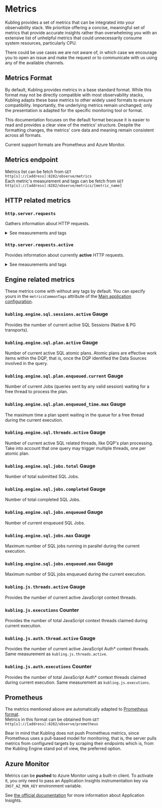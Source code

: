 
# Metrics

Kubling provides a set of metrics that can be integrated into your observability stack. 
We prioritize offering a concise, meaningful set of metrics that provide accurate insights rather than overwhelming you with an extensive list of 
unhelpful metrics that could unnecessarily consume system resources, particularly CPU.

<Callout>
    There could be use cases we are not aware of, in which case we encourage you to open an issue and make the request or to communicate with us using
    any of the available channels.
</Callout>

## Metrics Format
By default, Kubling provides metrics in a base standard format. 
While this format may not be directly compatible with most observability stacks, Kubling adapts these base metrics to other widely used formats to ensure compatibility. 
Importantly, the underlying metrics remain unchanged; only the presentation is adapted for the specific monitoring tool or format. 

This documentation focuses on the default format because it is easier to read and provides a clear view of the metrics’ structure. 
Despite the formatting changes, the metrics' core data and meaning remain consistent across all formats.

Current support formats are Prometheus and Azure Monitor.

## Metrics endpoint
Metrics list can be fetch from `GET` `http[s]://[address]:8282/observe/metrics`<br/>
Each metric's measurement and tags can be fetch from `GET` `http[s]://[address]:8282/observe/metrics/[metric_name]`

## HTTP related metrics

### `http.server.requests`
Gathers information about HTTP requests.

<details>
<summary>See measurements and tags</summary>
```json
{
    "name": "http.server.requests",
    "baseUnit": "seconds",
    "measurements": [
        {
            "statistic": "COUNT",
            "value": 0.0
        },
        {
            "statistic": "TOTAL_TIME",
            "value": 0.0
        },
        {
            "statistic": "MAX",
            "value": 0.0
        }
    ],
    "availableTags": [
        {
            "tag": "exception",
            "values": [
                "none"
            ]
        },
        {
            "tag": "method",
            "values": [
                "GET"
            ]
        },
        {
            "tag": "error",
            "values": [
                "none"
            ]
        },
        {
            "tag": "uri",
            "values": [
                "/observe/metrics",
                "/observe/prometheus",
                "/observe/metrics/{requiredMetricName}"
            ]
        },
        {
            "tag": "outcome",
            "values": [
                "SUCCESS"
            ]
        },
        {
            "tag": "status",
            "values": [
                "200"
            ]
        }
    ]
}
```
</details>

### `http.server.requests.active`
Provides information about currently **active** HTTP requests.

<details>
<summary>See measurements and tags</summary>
```json
{
    "name": "http.server.requests.active",
    "baseUnit": "seconds",
    "measurements": [
        {
            "statistic": "ACTIVE_TASKS",
            "value": 0.0
        },
        {
            "statistic": "DURATION",
            "value": 0.0
        }
    ],
    "availableTags": [
        {
            "tag": "exception",
            "values": [
                "none"
            ]
        },
        {
            "tag": "method",
            "values": [
                "GET"
            ]
        },
        {
            "tag": "uri",
            "values": [
                "UNKNOWN"
            ]
        },
        {
            "tag": "outcome",
            "values": [
                "SUCCESS"
            ]
        },
        {
            "tag": "status",
            "values": [
                "200"
            ]
        }
    ]
}
```
</details>

## Engine related metrics
These metrics come with without any tags by default. You can specify yours in the `metricsCommonTags` attribute of the [Main application configuration](/schemas#main-application-configuration).

### `kubling.engine.sql.sessions.active` <span class="inline-flex items-center rounded-md bg-gray-50 px-2 py-1 text-sm font-medium text-gray-600 ring-1 ring-inset ring-gray-500/10 font-gilroyMedium">Gauge</span>
Provides the number of current active SQL Sessions (Native & PG transports).

### `kubling.engine.sql.plan.active` <span class="inline-flex items-center rounded-md bg-gray-50 px-2 py-1 text-sm font-medium text-gray-600 ring-1 ring-inset ring-gray-500/10 font-gilroyMedium">Gauge</span>
Number of current active SQL atomic plans. Atomic plans are effective work items within the DQP, that is, once the DQP identified the Data Sources involved in the query.

### `kubling.engine.sql.plan.enqueued.current` <span class="inline-flex items-center rounded-md bg-gray-50 px-2 py-1 text-sm font-medium text-gray-600 ring-1 ring-inset ring-gray-500/10 font-gilroyMedium">Gauge</span>
Number of current Jobs (queries sent by any valid session) waiting for a free thread to process the plan.

### `kubling.engine.sql.plan.enqueued_time.max` <span class="inline-flex items-center rounded-md bg-gray-50 px-2 py-1 text-sm font-medium text-gray-600 ring-1 ring-inset ring-gray-500/10 font-gilroyMedium">Gauge</span>
The maximum time a plan spent waiting in the queue for a free thread during the current execution.

### `kubling.engine.sql.threads.active` <span class="inline-flex items-center rounded-md bg-gray-50 px-2 py-1 text-sm font-medium text-gray-600 ring-1 ring-inset ring-gray-500/10 font-gilroyMedium">Gauge</span>
Number of current active SQL related threads, like DQP's plan processing. Take into account that one query may trigger multiple threads, one per atomic plan.

### `kubling.engine.sql.jobs.total` <span class="inline-flex items-center rounded-md bg-gray-50 px-2 py-1 text-sm font-medium text-gray-600 ring-1 ring-inset ring-gray-500/10 font-gilroyMedium">Gauge</span>
Number of total submitted SQL Jobs.

### `kubling.engine.sql.jobs.completed` <span class="inline-flex items-center rounded-md bg-gray-50 px-2 py-1 text-sm font-medium text-gray-600 ring-1 ring-inset ring-gray-500/10 font-gilroyMedium">Gauge</span>
Number of total completed SQL Jobs.

### `kubling.engine.sql.jobs.enqueued` <span class="inline-flex items-center rounded-md bg-gray-50 px-2 py-1 text-sm font-medium text-gray-600 ring-1 ring-inset ring-gray-500/10 font-gilroyMedium">Gauge</span>
Number of current enqueued SQL Jobs.

### `kubling.engine.sql.jobs.max` <span class="inline-flex items-center rounded-md bg-gray-50 px-2 py-1 text-sm font-medium text-gray-600 ring-1 ring-inset ring-gray-500/10 font-gilroyMedium">Gauge</span>
Maximum number of SQL jobs running in parallel during the current execution.

### `kubling.engine.sql.jobs.enqueued.max` <span class="inline-flex items-center rounded-md bg-gray-50 px-2 py-1 text-sm font-medium text-gray-600 ring-1 ring-inset ring-gray-500/10 font-gilroyMedium">Gauge</span>
Maximum number of SQL jobs enqueued during the current execution.

### `kubling.js.threads.active` <span class="inline-flex items-center rounded-md bg-gray-50 px-2 py-1 text-sm font-medium text-gray-600 ring-1 ring-inset ring-gray-500/10 font-gilroyMedium">Gauge</span>
Provides the number of current active JavaScript context threads.

### `kubling.js.executions` <span class="inline-flex items-center rounded-md bg-gray-50 px-2 py-1 text-sm font-medium text-gray-600 ring-1 ring-inset ring-gray-500/10 font-gilroyMedium">Counter</span>
Provides the number of total JavaScript context threads claimed during current execution.

### `kubling.js.auth.thread.active` <span class="inline-flex items-center rounded-md bg-gray-50 px-2 py-1 text-sm font-medium text-gray-600 ring-1 ring-inset ring-gray-500/10 font-gilroyMedium">Gauge</span>
Provides the number of current active JavaScript Auth* context threads. Same measurement as `kubling.js.threads.active`.

### `kubling.js.auth.executions` <span class="inline-flex items-center rounded-md bg-gray-50 px-2 py-1 text-sm font-medium text-gray-600 ring-1 ring-inset ring-gray-500/10 font-gilroyMedium">Counter</span>
Provides the number of total JavaScript Auth* context threads claimed during current execution. Same measurement as `kubling.js.executions`.

## Prometheus
The metrics mentioned above are automatically adapted to [Prometheus format](https://github.com/prometheus/docs/blob/main/content/docs/instrumenting/exposition_formats.md).<br/>
Metrics in this format can be obtained from `GET` `http[s]://[address]:8282/observe/prometheus`

<Callout>
    Bear in mind that Kubling does not push Prometheus metrics, since Prometheus uses a pull-based model for monitoring, 
    that is, the server pulls metrics from configured targets by scraping their endpoints which is, from the Kubling Engine stand pot of view, the preferred option.
</Callout>

## Azure Monitor
Metrics can be **pushed** to Azure Monitor using a built-in client. To activate it, you only need to pass an Application Insights instrumentation key via
`INST_AZ_MON_KEY` environment variable.

See [the official documentation](https://learn.microsoft.com/en-us/azure/azure-monitor/app/app-insights-overview) for more information about Application Insights.

